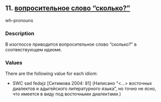 ## 11. <a href =  'https://agricolamz.github.io/The_Circassian_Isoglosses_Database/11.html' target='_blank'>вопросительное слово "сколько?"</a>
wh-pronouns

### Description

В изоглоссе приводится вопросительное слово "сколько?" в соотвествующем идиоме.

### Values
There are the following value for each idiom:

* SWC  səd fedəjz [Ситимова 2004: 81] (Написано "<...> восточных диалектов и адыгейского литературного языка", но точно не ясно, что имеется в виду под восточными диалектами.)

